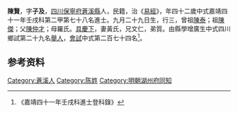 {{明清人物信息框
| 姓名 = 陳賢
| 原名 =
| 圖片名稱= 
| 圖片大小 =
| 圖片說明 = 
| 最高職務 =
| 國家 = 大明 
| 爵位 =
| 籍貫 = [[四川|四川]][[保寧府|保寧府]][[蒼溪縣|蒼溪縣]]
| 族裔 = 
| 字號 = 
| 諡號 =
| 出生日期 = 九月二十九日
| 出生地點 =
| 逝世日期 = 卒年不詳 
| 逝世地點 =
| 墓葬 =
| 配偶 = 黃氏
| 親屬 = 曾祖[[陳泰|陳泰]]，祖[[陳傑|陳傑]]，父[[陳仲才|陳仲才]]，母羅氏
| 出身 =
* 嘉靖四十一年壬戌科進士出身
| 經歷 =
| 著作 = 
}}
'''陳賢'''{{BD|1521年||？年||}}，字'''子及'''，[[四川|四川]][[保寧府|保寧府]][[蒼溪縣|蒼溪縣]]人，民籍，治《[[易經|易經]]》，年四十二歲中式嘉靖四十一年壬戌科第二甲第七十八名進士。九月二十九日生，行三，曾祖[[陳泰|陳泰]]；祖[[陳傑|陳傑]]；父[[陳仲才|陳仲才]]；母羅氏。[[具慶下|具慶下]]，妻黃氏，兄文仁，弟質。由縣學增廣生中式四川鄉試第二十九名[[舉人|舉人]]，[[會試|會試]]中式第二百七十四名<ref>《嘉靖四十一年壬戌科進士登科錄》</ref>。

== 参考资料 ==
{{reflist}}

{{嘉靖四十一年壬戌科殿试金榜}}

{{Authority control}}
{{DEFAULTSORT:}}
[[Category:蒼溪人|Category:蒼溪人]]
[[Category:陈姓|Category:陈姓]]
[[Category:明朝湖州府同知|Category:明朝湖州府同知]]


{{明朝人物小作品}}